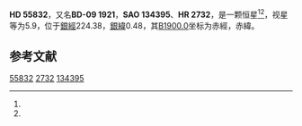 {{Starbox begin
| name = HD 55832
}}
{{Starbox observe
| epoch = [[J2000.0|J2000.0]]
| constell = {{星座名待查}}<ref name=SIMBAD>{{cite web
 | url=http://simbad.u-strasbg.fr/simbad/sim-id?Ident=HR+2732
 | title=Pulsating variable Star
 | publisher=Centre de Données astronomiques de Strasbourg
 | work=SIMBAD
 | accessdate=2012-07-13
 | archive-date=2020-02-01
 | archive-url=https://web.archive.org/web/20200201162057/http://simbad.u-strasbg.fr/simbad/sim-id?Ident=HR+2732
 | dead-url=no
 }}</ref><ref name=DATA>{{cite web
 | url=http://vizier.u-strasbg.fr/viz-bin/VizieR-5?-out.add=.&-source=5050&-corr=PK=HR&-out.max=9999&HR=2732
 | title=VizieR Detailed Page
 | accessdate=2012-07-13
 | archive-date=2016-03-04
 | archive-url=https://web.archive.org/web/20160304232212/http://vizier.u-strasbg.fr/viz-bin/VizieR-5?-out.add=.&-source=5050&-corr=PK=HR&-out.max=9999&HR=2732
 | dead-url=no
 }}</ref>
| 星官 = 
| ra = {{RA|7|14|15.5}}<ref name=SIMBAD /><ref name=DATA />
| dec = {{DEC|-9|56|51}}<ref name=SIMBAD /><ref name=DATA />
| appmag_v = 5.9<ref name=SIMBAD /><ref name=DATA />
}}
{{Starbox character
| class = K3III<ref name=SIMBAD /><ref name=DATA />
| b-v = 1.52<ref name=SIMBAD /><ref name=DATA />
| u-b = 1.72<ref name=SIMBAD /><ref name=DATA />
| r-i = <ref name=SIMBAD /><ref name=DATA />
| variable = 
}}
{{Starbox astrometry
| radial_v = 1.72
| prop_mo_ra = 43
| parallax = 
| p_error = 
}}
{{Starbox catalog
| names =BD-09 1921，[[SAO星表|SAO]] 134395，[[HD星表|HD]] 55832，[[HR星表|HR]] 2732}}
{{Starbox reference |Simbad=HR+2732}}
{{Starbox end}}

'''HD 55832'''，又名'''BD-09 1921'''，'''SAO 134395'''、'''HR 2732'''，是一颗恒星<ref name=SIMBAD /><ref name=DATA />，视星等为5.9，位于[[銀道座標系|銀經]]224.38，[[銀道座標系|銀緯]]0.48，其[[B1900.0|B1900.0]]坐标为赤經{{RA|7|9|30.3}}，赤緯{{DEC|-9|0.48|33}}。

== 参考文献 ==
{{reflist}}

{{star-stub}}

[[Category:HD和HDE天體|55832]]
[[Category:HR天體|2732]]
[[Category:SAO天體|134395]]